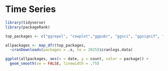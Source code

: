 # Time Series

```r
library(tidyverse)
library(packageRank)

top_packages <- c("ggrepel", "cowplot","ggpubr", "ggsci", "ggsignif", "patchwork", "ggmap")

allpackages <- map_dfr(top_packages,
  ~cranDownloads(packages = .x, to = 2025)$cranlogs.data)
```


```r
ggplot(allpackages, aes(x = date, y = count, color = package)) + 
  geom_smooth(se = FALSE, linewidth = .75)
```


